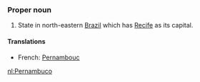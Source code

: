 ===Proper noun===
#State in north-eastern [[Brazil]] which has [[Recife]] as its capital.

====Translations====
*French: [[Pernambouc]]

[[nl:Pernambuco]]
